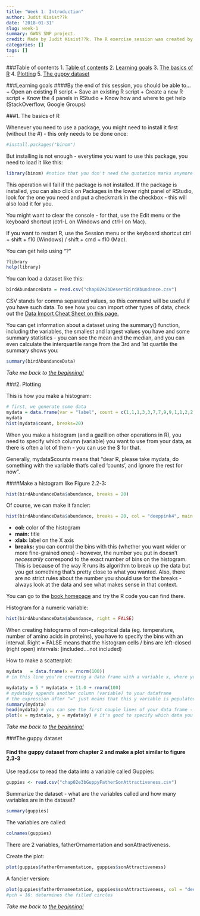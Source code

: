 ```yaml
---
title: "Week 1: Introduction"
author: Judit Kisist??k
date: '2018-01-31'
slug: week-1
summary: GWAS SNP project.
credit: Made by Judit Kisist??k. The R exercise session was created by Palle Villesen and Thomas Bataillon at Aarhus University.
categories: []
tags: []
---
```



###<a name="toc"></a>Table of contents
1. [Table of contents](#toc)
2. [Learning goals](#goals)
3. [The basics of R](#basics)
4. [Plotting](#plotting)
5. [The guppy dataset](#guppies)

###<a name="goals"></a>Learning goals
####By the end of this session, you should be able to...
+ Open an existing R script
+ Save an existing R script
+ Create a new R script
+ Know the 4 panels in RStudio
+ Know how and where to get help (StackOverflow, Google Groups)

###<a name="basics"></a>1. The basics of R

Whenever you need to use a package, you might need to install it first (without the #) - this only needs to be done once:
```r
#install.packages("binom")
```

But installing is not enough - everytime you want to use this package, you need to load it like this:
```r
library(binom) #notice that you don't need the quotation marks anymore
```
This operation will fail if the package is not installed. If the package is installed, you can also click on Packages in the lower right panel of RStudio, look for the one you need and put a checkmark in the checkbox - this will also load it for you.

You might want to clear the console - for that, use the Edit menu or the keyboard shortcut (ctrl-L on Windows and ctrl-l on Mac).

If you want to restart R, use the Session menu or the keyboard shortcut ctrl + shift + f10 (Windows) / shift + cmd + f10 (Mac).

You can get help using "?"
```r
?library
help(library)
```

You can load a dataset like this:
```r
birdAbundanceData = read.csv("chap02e2bDesertBirdAbundance.csv")
```
CSV stands for comma separated values, so this command will be useful if you have such data. To see how you can import other types of data, check out the <a href="https://www.rstudio.com/resources/cheatsheets/" target ="_blank">Data Import Cheat Sheet on this page.</a>

You can get information about a dataset using the summary() function, including the variables, the smallest and largest values you have and some summary statistics - you can see the mean and the median, and you can even calculate the interquartile range from the 3rd and 1st quartile the summary shows you:
```r
summary(birdAbundanceData)
```

*Take me back to [the beginning!](#toc)*

###<a name="plotting"></a>2. Plotting

This is how you make a histogram:
```r
# first, we generate some data
mydata = data.frame(var = "label", count = c(1,1,1,3,3,7,7,9,9,1,1,2,2,2,2))
mydata
hist(mydata$count, breaks=20)
```

When you make a histogram (and a gazillion other operations in R), you need to specify which column (variable) you want to use from your data, as there is often a lot of them - you can use the $ for that.   

Generally, mydata$counts means that "dear R, please take mydata, do something with the variable that's called 'counts', and ignore the rest for now".

####Make a histogram like Figure 2.2-3:
```r
hist(birdAbundanceData$abundance, breaks = 20)
```

Of course, we can make it fancier:
```r
hist(birdAbundanceData$abundance, breaks = 20, col = "deeppink4", main = "Histogram of bird abundance data", xlab = "Abundance")
```

+ **col:** color of the histogram
+ **main:** title
+ **xlab:** label on the X axis
+ **breaks:** you can control the bins with this (whether you want wider or more fine-grained ones) - however, the number you put in doesn't *necessarily* correspond to the exact number of bins on the histogram. This is because of the way R runs its algorithm to break up the data but you get something that's pretty close to what you wanted. Also, there are no strict rules about the number you should use for the breaks - always look at the data and see what makes sense in that context.

You can go to the <a href="http://whitlockschluter.zoology.ubc.ca/r-code/rcode02" target ="_blank">book homepage</a> and try the R code you can find there.

Histogram for a numeric variable:
```r
hist(birdAbundanceData$abundance, right = FALSE)
```

When creating histograms of non-categorical data (eg. temperature, number of amino acids in proteins), you have to specify the bins with an interval. Right = FALSE means that the histogram cells / bins are left-closed (right open) intervals: [included....not included)

How to make a scatterplot:
```r
mydata   = data.frame(x = rnorm(100))
# in this line you're creating a data frame with a variable x, where you generate this x by randomly sampling 100 values from a normal distribution

mydata$y = 5 * mydata$x + 11.0 + rnorm(100)
# mydata$y appends another column (variable) to your dataframe
# the expression after "=" just means that this y variable is populated by values that are 5 * corresponding x + 11 + a value randomly sampled from a normal distribution
summary(mydata) 
head(mydata) # you can see the first couple lines of your data frame - useful for seeing what kind of variables you have 
plot(x = mydata$x, y = mydata$y) # it's good to specify which data you want on the x axis and which to put on the y axis
```

*Take me back to [the beginning!](#toc)*

###<a name="guppies"></a>The guppy dataset

#### Find the guppy dataset from chapter 2 and make a plot similar to figure 2.3-3

Use read.csv to read the data into a variable called Guppies:
```r
guppies <- read.csv("chap02e3bGuppyFatherSonAttractiveness.csv")
```


Summarize the dataset - what are the variables called and how many variables are in the dataset?
```r
summary(guppies)
```

The variables are called:
```r
colnames(guppies)
```
There are 2 variables, fatherOrnamentation and sonAttractiveness.

Create the plot:
```r
plot(guppies$fatherOrnamentation, guppies$sonAttractiveness) 
```

A fancier version:
```r
plot(guppies$fatherOrnamentation, guppies$sonAttractiveness, col = "deeppink4", pch=16, xlab="Father's Ornamentation", ylab="Son's Attractiveness") 
#pch = 16: determines the filled circles
```

*Take me back to [the beginning!](#toc)*